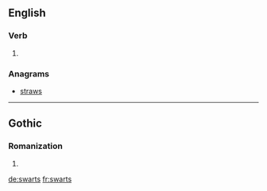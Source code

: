 
==English==

===Verb===
{{head|en}}

# {{en-third-person singular of|swart}}

===Anagrams===
* [[straws#English|straws]]

----

==Gothic==

===Romanization===
{{got-rom}}

# {{got-romanization of|𐍃𐍅𐌰𐍂𐍄𐍃}}

[[de:swarts]]
[[fr:swarts]]